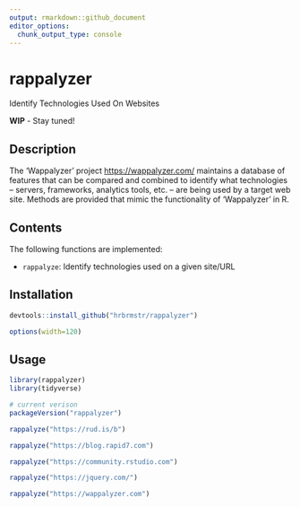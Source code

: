 ```yaml
---
output: rmarkdown::github_document
editor_options: 
  chunk_output_type: console
---
```


# rappalyzer

Identify Technologies Used On Websites

**WIP** - Stay tuned!

## Description

The 'Wappalyzer' project <https://wappalyzer.com/> maintains a database
of features that can be compared and combined to identify what technologies -- servers,
frameworks, analytics tools, etc. -- are being used by a target web site. Methods are
provided that mimic the functionality of 'Wappalyzer' in R.

## Contents

The following functions are implemented:

- `rappalyze`:	Identify technologies used on a given site/URL

## Installation

```r
devtools::install_github("hrbrmstr/rappalyzer")
```

```r
options(width=120)
```

## Usage

```r
library(rappalyzer)
library(tidyverse)

# current verison
packageVersion("rappalyzer")

rappalyze("https://rud.is/b") 

rappalyze("https://blog.rapid7.com")

rappalyze("https://community.rstudio.com") 

rappalyze("https://jquery.com/")

rappalyze("https://wappalyzer.com")
```

